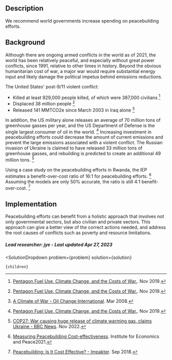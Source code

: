 

## Description


We recommend world governments increase spending on peacebuilding efforts.


## Background


Although there are ongoing armed conflicts in the world as of 2021, the world has been relatively peaceful, and especially without great power conflicts, since 1991, relative to other times in history. Beyond the obvious humanitarian cost of war, a major war would require substantial energy input and likely damage the political impetus behind emissions reductions.

The United States' post-9/11 violent conflict:
- Killed at least 929,000 people killed, of which were 387,000 civilians [^"3"]
- Displaced 38 million people [^"3"]
- Released 141 MMTCO2e since March 2003 in Iraq alone [^"4"] 

In addition, the US military alone releases an average of 70 million tons of greenhouse gasses per year, and the US Department of Defense is the single largest consumer of oil in the world. [^"3"] Increasing investment in peacebuilding efforts could decrease the amount of current emissions and prevent the large emissions associated with a violent conflict. The Russian invasion of Ukraine is claimed to have released 33 million tons of greenhouse gasses, and rebuilding is predicted to create an additional 49 million tons. [^"7"]

Using a case study on the peacebuilding efforts in Rwanda, the IEP estimates a benefit-over-cost ratio of 16:1 for peacebuilding efforts. [^"5"] Assuming the models are only 50%  accurate, the ratio is still 4:1 benefit-over-cost. [^"8"]

## Implementation


Peacebuilding efforts can benefit from a holistic approach that involves not only governmental sectors, but also civilian and private sectors. This approach can give a better view of the correct actions needed, and address the root causes of conflicts such as poverty and resource limitations.


##### Lead researcher: jye - Last updated Apr 27, 2023


[^"1"]:  [MEASURING THE GLOBAL ECONOMIC IMPACT OF VIOLENCE AND CONFLICT](https://www.economicsandpeace.org/wp-content/uploads/2021/01/EVP-2021-web-1.pdf). 2021.
[^"2"]:  [Papers - 2019 - Pentagon Fuel Use, Climate Change, and the Costs of War](https://watson.brown.edu/costsofwar/papers/ClimateChangeandCostofWar). Nov 2019.
[^"3"]:  [Pentagon Fuel Use, Climate Change, and the Costs of War.](https://watson.brown.edu/costsofwar/files/cow/imce/papers/Pentagon%20Fuel%20Use%2C%20Climate%20Change%20and%20the%20Costs%20of%20War%20Revised%20November%202019%20Crawford.pdf). Nov 2019.
[^"4"]:  [A Climate of War - Oil Change International](https://priceofoil.org/2008/03/01/a-climate-of-war/). Mar 2008.
[^"5"]:  [Measuring Peacebuilding Cost-effectiveness](http://ods.ceipaz.org/wp-content/uploads/2018/06/Measuring-Peacebuilding_WEB.pdf). Institute for Economics and Peace2021.
[^"6"]:  [Peacebuilding, 'a bargain' and 'proven investment', UN chief tells Member States](https://news.un.org/en/story/2022/03/1115112). Mar 2022.
[^"7"]:  [COP27: War causing huge release of climate warming gas, claims Ukraine - BBC News](https://www.bbc.com/news/science-environment-63625693). Nov 2022.
[^"8"]:  [Peacebuilding: Is It Cost Effective? - Impakter](https://impakter.com/peacebuilding-cost-effective/). Sep 2018.
[^"9"]:  [Policy Recommendations from a Whole of Society perspective for the EU’s conflict prevention and peacebuilding capabilities](https://www.semanticscholar.org/paper/Policy-Recommendations-from-a-Whole-of-Society-for-Gppac/66a0097510f23020ae4e4dc69de59233f307c6da). Feb 2018.

  <SolutionDropdown 
    problem={problem} 
    solution={solution}
  >
    {children}
  </SolutionDropdown>